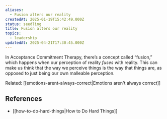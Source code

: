 ```yaml
---
aliases:
  - Fusion alters our reality
createdAt: 2025-01-19T15:42:49.000Z
status: seedling
title: Fusion alters our reality
topics:
  - leadership
updatedAt: 2025-04-21T17:30:45.000Z
---
```

In Acceptance Commitment Therapy, there’s a concept called “fusion,” which happens when our perception of reality _fuses_ with reality. This can make us think that the way we perceive things is the way that things are, as opposed to just being our own malleable perception.

Related: [[emotions-arent-always-correct|Emotions aren't always correct]]

## References

- [[how-to-do-hard-things|How to Do Hard Things]]

